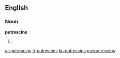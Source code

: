 ==English==

===Noun===
'''putrescins'''

# {{plural of|[[putrescin]]}}

[[ar:putrescins]]
[[fr:putrescins]]
[[ku:putrescins]]
[[my:putrescins]]